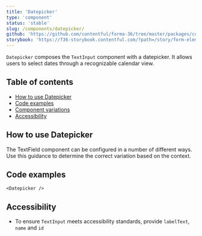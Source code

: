 ```yaml
---
title: 'Datepicker'
type: 'component'
status: 'stable'
slug: /components/datepicker/
github: 'https://github.com/contentful/forma-36/tree/master/packages/components/datepicker'
storybook: 'https://f36-storybook.contentful.com/?path=/story/form-elements-datepicker--default'
---
```


`Datepicker` composes the `TextInput` component with a datepicker. It allows users to select dates through a recognizable calendar view.

## Table of contents

- [How to use Datepicker](#how-to-use-datepicker)
- [Code examples](#code-examples)
- [Component variations](#component-variations)
- [Accessibility](#accessibility)

## How to use Datepicker

The TextField component can be configured in a number of different ways. Use this guidance to determine the correct variation based on the context.

## Code examples

```tsx
<Datepicker />
```

## Accessibility

- To ensure `TextInput` meets accessibility standards, provide `labelText`, `name` and `id`
